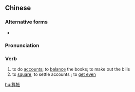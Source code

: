 {{also|算帐}}
==Chinese==
{{zh-forms|s=算帐}}

===Alternative forms===
* {{zh-l|算賬}}

===Pronunciation===
{{zh-pron
|m=suànzhàng
|c=syun3 zoeng3
|h=pfs=son-chong
|cat=v
}}

===Verb===
{{zh-verb}}

# to do [[account|accounts]]; to [[balance]] the books; to make out the bills
# to [[square]]; to settle accounts {{gloss|with somebody}}; to [[get even]]

[[hu:算帳]]
